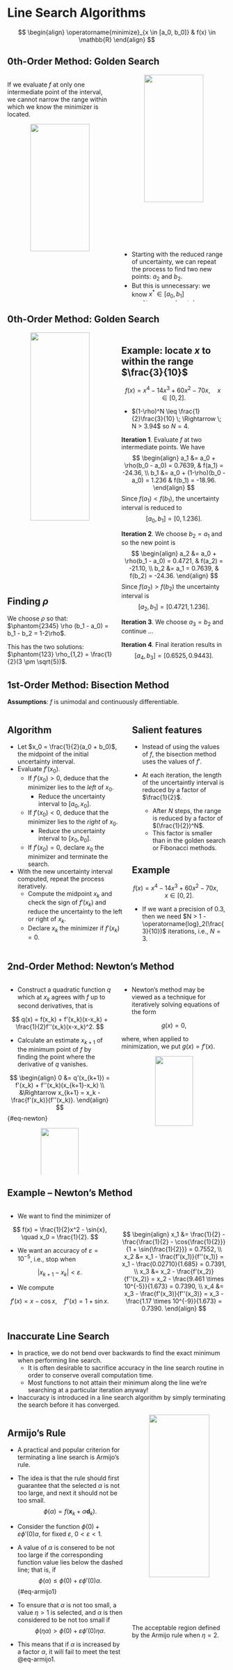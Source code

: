 # Line Search Algorithms

$$
\begin{align}
\operatorname{minimize}_{x \in [a_0, b_0]} & f(x) \in \mathbb{R}
\end{align}
$$

## $0$th-Order Method: Golden Search {.smaller}

:::: {.columns}

::: {.column width="50%"}

::: {.callout-warning appearance="minimal"}
If we evaluate $f$ at only one intermediate point of the interval, we cannot
narrow the range within which we know the minimizer is located.
:::

<center>
<img src="./contents/assets/twointermediate.png" width="75%" /img>
</center>

::: {.callout-warning appearance="minimal"}
We have to evaluate $f$ at two intermediate points.

* We choose the intermediate points in such a way that the reduction in the
range is symmetric, i.e., 
$$ a_1 - a_0 = b_0 - b_1 = \rho(b_0 - a_0), \qquad \rho < \frac{1}{2}. $$

* We then evaluate $f$ at the intermediate points.
  - If $f(a_1) < f(b_1)$ then the minimizer must lie in the range $[a_0, b_1]$.
  - If, on the other hand $f(a_1) \geq f(b_1)$, then the minimizer is located at
    $[a_1, b_0]$.
:::

:::

::: {.column width="50%"}
<center>
<img src="./contents/assets/minloc.png" width="75%" /img>
</center>

::: {.callout-warning appearance="minimal"}
* Starting with the reduced range of uncertainty, we can repeat the process to
find two new points: $a_2$ and $b_2$.
* But this is unnecessary: we know $x^\ast \in [a_0, b_1]$
  - Since $a_1 \in [a_0, b_1]$, we can set $a_1 = b_2$.
  - Only one function evaluation of $f$ at $a_2$ is necessary.
* How do we find the value of $\rho$ that results only in one new evaluation of
$f$?
:::

:::

::::


## $0$th-Order Method: Golden Search {.smaller}

:::: {.columns}

::: {.column width="50%"}
<center>
<img src="./contents/assets/findingrho.png" width="75%" /img>
</center>

::: {.callout-warning icon=false}
## Finding $\rho$
We choose $\rho$ so that:  $\phantom{2345} \rho (b_1 - a_0) = b_1 - b_2 = 1-2\rho$.

This has the two solutions: $\phantom{123} \rho_{1,2} = \frac{1}{2}(3 \pm \sqrt{5})$.

* Since we require that $\rho < \frac{1}{2}$, we must take $$\rho =
\frac{3-\sqrt{5}}{2} \approx 0.382. $$

* Observe that $1-\rho = \frac{\sqrt{5}-1}{2} \approx 0.61803$ and $\frac{\rho}{1-\rho} =
\frac{1-\rho}{1}$.
  - Dividing a range in the ratio of $\rho$ to $1-\rho$ has the effect that
    ratio of the shorter segment to the longer equals the ratio of the longer to
    the sum of the two.
  - This rule is referred to as the _golden section_.
* The uncertainty range reduction is $1-\rho$ at each stage.
  - $N$ steps of the method reduces the range by factor $(1-\rho)^N$.
:::

:::


::: {.column width="50%"}
::: {.callout-note icon=false}
## Example: locate $x$ to within the range $\frac{3}{10}$
$$ f(x) = x^4 - 14x^3 + 60x^2 - 70x, \quad x \in [0, 2]. $$

* $(1-\rho)^N \leq \frac{1}{2}\frac{3}{10} \; \Rightarrow \; N > 3.94$ so $N=4$.

__Iteration 1__. Evaluate $f$ at two intermediate points. We have
$$ 
\begin{align}
a_1 &= a_0 + \rho(b_0 - a_0) = 0.7639, & f(a_1) = -24.36, \\ 
b_1 &= a_0 + (1-\rho)(b_0 - a_0) = 1.236 & f(b_1) = -18.96. 
\end{align}
$$
Since $f(a_1) < f(b_1)$, the uncertainty interval is reduced to
$$ [a_0, b_1] = [0, 1.236]. $$

__Iteration 2__. We choose $b_2 = a_1$ and so the new point is
$$
\begin{align}
a_2 &= a_0 + \rho(b_1 - a_0) = 0.4721, & f(a_2) = -21.10, \\
b_2 &= a_1 = 0.7639, & f(b_2) = -24.36.
\end{align}
$$
Since $f(a_2) > f(b_2)$ the uncertainty interval is
$$ [a_2, b_1] = [0.4721, 1.236]. $$

__Iteration 3__. We choose $a_3 = b_2$ and continue ...

__Iteration 4__. Final iteration results in 
$$ [a_4, b_3] = [0.6525, 0.9443]. $$
:::
:::
::::



## $1$st-Order Method: Bisection Method {.smaller}

::: {.callout-important appearance="minimal"}
__Assumptions__: $f$ is unimodal and continuously differentiable. 
:::

:::: {.columns}

::: {.column width="55%"}

::: {.callout-tip icon=false}
## Algorithm
* Let $x_0 = \frac{1}{2}(a_0 + b_0)$, the midpoint of the initial uncertainty
interval.
* Evaluate $f'(x_0)$. 
  - If $f'(x_0) > 0$, deduce that the minimizer lies to the _left_ of $x_0$.
    - Reduce the uncertainty interval to $[a_0, x_0]$.
  - If $f'(x_0) < 0$, deduce that the minimizer lies to the _right_ of $x_0$.
    - Reduce the uncertainty interval to $[x_0, b_0]$.
  - If $f'(x_0) = 0$, declare $x_0$ the minimizer and terminate the search.
* With the new uncertainty interval computed, repeat the process iteratively.
  - Compute the midpoint $x_k$ and check the sign of $f'(x_k)$ and reduce the
    uncertainty to the left or right of $x_k$.
  - Declare $x_k$ the minimizer if $f'(x_k) = 0$.
:::

:::

::: {.column width="45%"}

::: {.callout-warning icon=false}
## Salient features

* Instead of using the values of $f$, the bisection method uses the values of
$f'$.

* At each iteration, the length of the uncertaintly interval is reduced by a
factor of $\frac{1}{2}$.
  - After $N$ steps, the range is reduced by a factor of $(\frac{1}{2})^N$.
  - This factor is smaller than in the golden search or Fibonacci methods.
:::
::: {.callout-note icon=false}
## Example
$$ f(x) = x^4 - 14x^3 + 60x^2 - 70x, \quad x \in [0, 2]. $$

* If we want a precision of $0.3$, then we need $N >
1 - \operatorname{log}_2(\frac{3}{10})$ iterations, i.e., $N = 3$.
:::

:::

::::


## $2$nd-Order Method: Newton's Method {.smaller}

:::: {.columns}

::: {.column width="50%"}
::: {.callout-important appearance="minimal"}
* Construct a quadratic function $q$ which at $x_k$ agrees with $f$ up to second
derivatives, that is

$$ q(x) = f(x_k) + f'(x_k)(x-x_k) + \frac{1}{2}f''(x_k)(x-x_k)^2. $$

* Calculate an estimate $x_{k+1}$ of the minimum point of $f$ by finding the
point where the derivative of $q$ vanishes.

$$ 
\begin{align}
0 &= q'(x_{k+1}) = f'(x_k) + f''(x_k)(x_{k+1}-x_k) \\ 
&\Rightarrow x_{k+1} = x_k - \frac{f'(x_k)}{f''(x_k)}. 
\end{align}
$$ {#eq-newton}

<center>
<img src="./contents/assets/newtonmin.png" width="60%" /img>
</center>

* $x_{k+1}$ resulting from Newton's method does not depend on the value
$f(x_k)$.

:::
:::


::: {.column width="50%"}

::: {.callout-important appearance="minimal"}
* Newton's method may be viewed as a technique for iteratively solving equations
of the form 

$$ g(x) = 0, $$

where, when applied to minimization, we put $g(x) = f'(x)$.


<center>
<img src="./contents/assets/newtoneqn.png" width="60%" /img>
</center>
:::

::: {.callout-tip icon=false}
## Proposition
Let $x^\ast$ satisfy $g(x^\ast) = 0$, $g'(x^\ast) \neq 0$. Then, provided $x_0$
is sufficiently close to $x^\ast$, the sequence $\{x_k\}_{k=0}^\infty$ generated
by Newton's method @eq-newton converges to $x^\ast$ with an order of convergence
at least two.
:::

:::

::::


## Example &ndash; Newton's Method

:::: {.columns}

::: {.column width="50%"}
* We want to find the minimizer of 

$$ f(x) = \frac{1}{2}x^2 - \sin{x}, \quad x_0 = \frac{1}{2}. $$

* We want an accuracy of $\varepsilon = 10^{-5}$, i.e., stop when 

$$ |x_{k+1} - x_k | < \varepsilon. $$

* We compute

$$ f'(x) = x - \cos{x}, \quad f''(x) = 1 + \sin{x}. $$
:::

::: {.column width="50%"}
<br>
<br>
$$
\begin{align}
x_1 &= \frac{1}{2} - \frac{\frac{1}{2} - \cos{\frac{1}{2}}}{1 +
\sin{\frac{1}{2}}} = 0.7552, \\
x_2 &= x_1 - \frac{f'(x_1)}{f''(x_1)} = x_1 - \frac{0.02710}{1.685} = 0.7391, \\
x_3 &= x_2 - \frac{f'(x_2)}{f''(x_2)} = x_2 - \frac{9.461 \times 10^{-5}}{1.673}
= 0.7390, \\
x_4 &= x_3 - \frac{f'(x_3)}{f''(x_3)} = x_3 - \frac{1.17 \times 10^{-9}}{1.673}
= 0.7390.
\end{align}
$$
:::

::::



## Inaccurate Line Search {.smaller}

::: {.callout-tip appearance="minimal"}
* In practice, we do not bend over backwards to find the exact minimum when
performing line search.
  - It is often desirable to sacrifice accuracy in the line search routine in
    order to conserve overall computation time.
  - Most functions to not attain their minimum along the line we're searching
    at a particular iteration anyway!
* Inaccuracy is introduced in a line search algorithm by simply terminating the
search before it has converged.
:::


:::: {.columns}

::: {.column width="55%"}

::: {.callout-tip icon=false}
## Armijo's Rule

* A practical and popular criterion for terminating a line search is Armijo's
rule.

* The idea is that the rule should first guarantee that the selected $\alpha$ is
not too large, and next it should not be too small.
$$ \phi(\alpha) = f(\bm{x}_k + \alpha \bm{d}_k). $$

* Consider the function $\phi(0) + \varepsilon \phi'(0)\alpha$, for fixed
$\varepsilon$, $0 < \varepsilon < 1$.

* A value of $\alpha$ is consered to be not too large if the corresponding
function value lies below the dashed line; that is, if 
$$ \phi(\alpha) \leq \phi(0) + \varepsilon \phi'(0)\alpha. $$ {#eq-armijo1}

* To ensure that $\alpha$ is not too small, a value $\eta > 1$ is selected, and
$\alpha$ is then considered to be not too small if 
$$ \phi(\eta \alpha) > \phi(0) + \varepsilon \phi'(0)\eta \alpha. $$

* This means that if $\alpha$ is increased by a factor $\alpha$, it will fail to
meet the test @eq-armijo1.
:::

:::

::: {.column width="45%"}
<center>
<img src="./contents/assets/armijo.png" width="80%" /img>
</center>

::: {.callout-tip appearance="minimal"}
The acceptable region defined by the Armijo rule when $\eta = 2$.
:::

:::

::::
